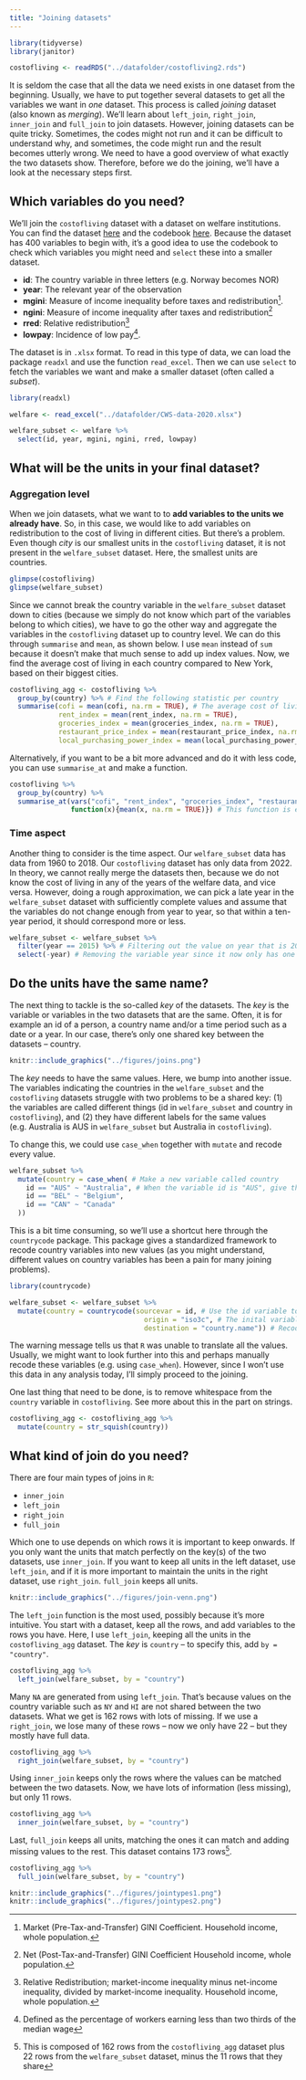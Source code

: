 ```yaml
---
title: "Joining datasets"
---
```


```r
library(tidyverse)
library(janitor)

costofliving <- readRDS("../datafolder/costofliving2.rds")
```

It is seldom the case that all the data we need exists in one dataset from the beginning. Usually, we have to put together several datasets to get all the variables we want in *one* dataset. This process is called *joining* dataset (also known as *merging*). We'll learn about `left_join`, `right_join`, `inner_join` and `full_join` to join datasets. However, joining datasets can be quite tricky. Sometimes, the codes might not run and it can be difficult to understand why, and sometimes, the code might run and the result becomes utterly wrong. We need to have a good overview of what exactly the two datasets show. Therefore, before we do the joining, we'll have a look at the necessary steps first.

## Which variables do you need?

We'll join the `costofliving` dataset with a dataset on welfare institutions. You can find the dataset [here](https://www.lisdatacenter.org/news-and-events/comparative-welfare-states-dataset-2020/) and the codebook [here](https://www.lisdatacenter.org/wp-content/uploads/CWS-codebook-2020.pdf). Because the dataset has 400 variables to begin with, it's a good idea to use the codebook to check which variables you might need and `select` these into a smaller dataset.

-   **id**: The country variable in three letters (e.g. Norway becomes NOR)
-   **year**: The relevant year of the observation
-   **mgini**: Measure of income inequality before taxes and redistribution[^13_joins-1].
-   **ngini**: Measure of income inequality after taxes and redistribution[^13_joins-2]
-   **rred**: Relative redistribution[^13_joins-3]
-   **lowpay**: Incidence of low pay[^13_joins-4].

[^13_joins-1]: Market (Pre-Tax-and-Transfer) GINI Coefficient. Household income, whole population.

[^13_joins-2]: Net (Post-Tax-and-Transfer) GINI Coefficient Household income, whole population.

[^13_joins-3]: Relative Redistribution; market-income inequality minus net-income inequality, divided by market-income inequality. Household income, whole population.

[^13_joins-4]: Defined as the percentage of workers earning less than two thirds of the median wage

The dataset is in `.xlsx` format. To read in this type of data, we can load the package `readxl` and use the function `read_excel`. Then we can use `select` to fetch the variables we want and make a smaller dataset (often called a *subset*).

```r
library(readxl)

welfare <- read_excel("../datafolder/CWS-data-2020.xlsx")

welfare_subset <- welfare %>%
  select(id, year, mgini, ngini, rred, lowpay)
```

## What will be the units in your final dataset?

### Aggregation level

When we join datasets, what we want to to **add variables to the units we already have**. So, in this case, we would like to add variables on redistribution to the cost of living in different cities. But there's a problem. Even though *city* is our smallest units in the `costofliving` dataset, it is not present in the `welfare_subset` dataset. Here, the smallest units are countries.

```r
glimpse(costofliving)
glimpse(welfare_subset)
```

Since we cannot break the country variable in the `welfare_subset` dataset down to cities (because we simply do not know which part of the variables belong to which cities), we have to go the other way and aggregate the variables in the `costofliving` dataset up to country level. We can do this through `summarise` and `mean`, as shown below. I use `mean` instead of `sum` because it doesn't make that much sense to add up index values. Now, we find the average cost of living in each country compared to New York, based on their biggest cities.

```r

costofliving_agg <- costofliving %>%
  group_by(country) %>% # Find the following statistic per country
  summarise(cofi = mean(cofi, na.rm = TRUE), # The average cost of living based on the biggest cities in that country
            rent_index = mean(rent_index, na.rm = TRUE),
            groceries_index = mean(groceries_index, na.rm = TRUE),
            restaurant_price_index = mean(restaurant_price_index, na.rm = TRUE),
            local_purchasing_power_index = mean(local_purchasing_power_index, na.rm = TRUE))

```

Alternatively, if you want to be a bit more advanced and do it with less code, you can use `summarise_at` and make a function.

```r
costofliving %>%
  group_by(country) %>%
  summarise_at(vars("cofi", "rent_index", "groceries_index", "restaurant_price_index", "local_purchasing_power_index"), 
               function(x){mean(x, na.rm = TRUE)}) # This function is equivalent to the one above, but with less lines of code
```

### Time aspect

Another thing to consider is the time aspect. Our `welfare_subset` data has data from 1960 to 2018. Our `costofliving` dataset has only data from 2022. In theory, we cannot really merge the datasets then, because we do not know the cost of living in any of the years of the welfare data, and vice versa. However, doing a rough approximation, we can pick a late year in the `welfare_subset` dataset with sufficiently complete values and assume that the variables do not change enough from year to year, so that within a ten-year period, it should correspond more or less.

```r

welfare_subset <- welfare_subset %>%
  filter(year == 2015) %>% # Filtering out the value on year that is 2015
  select(-year) # Removing the variable year since it now only has one value, 2015

```

## Do the units have the same name?

The next thing to tackle is the so-called *key* of the datasets. The *key* is the variable or variables in the two datasets that are the same. Often, it is for example an id of a person, a country name and/or a time period such as a date or a year. In our case, there's only one shared key between the datasets -- country.

```r
knitr::include_graphics("../figures/joins.png")
```

The *key* needs to have the same values. Here, we bump into another issue. The variables indicating the countries in the `welfare_subset` and the `costofliving` datasets struggle with two problems to be a shared key: (1) the variables are called different things (id in `welfare_subset` and country in `costofliving`), and (2) they have different labels for the same values (e.g. Australia is AUS in `welfare_subset` but Australia in `costofliving`).

To change this, we could use `case_when` together with `mutate` and recode every value.

```r

welfare_subset %>%
  mutate(country = case_when( # Make a new variable called country
    id == "AUS" ~ "Australia", # When the variable id is "AUS", give the country variable value "Australia"
    id == "BEL" ~ "Belgium",
    id == "CAN" ~ "Canada"
  ))

```

This is a bit time consuming, so we'll use a shortcut here through the `countrycode` package. This package gives a standardized framework to recode country variables into new values (as you might understand, different values on country variables has been a pain for many joining problems).

```r

library(countrycode)

welfare_subset <- welfare_subset %>%
  mutate(country = countrycode(sourcevar = id, # Use the id variable to find the country name
                                 origin = "iso3c", # The inital variable has three letters for countries, also called the iso3c standard
                                 destination = "country.name")) # Recode these into full country names (in English)

```

The warning message tells us that `R` was unable to translate all the values. Usually, we might want to look further into this and perhaps manually recode these variables (e.g. using `case_when`). However, since I won't use this data in any analysis today, I'll simply proceed to the joining.

One last thing that need to be done, is to remove whitespace from the `country` variable in `costofliving`. See more about this in the part on strings.

```r

costofliving_agg <- costofliving_agg %>%
  mutate(country = str_squish(country))

```

## What kind of join do you need?

There are four main types of joins in `R`:

-   `inner_join`
-   `left_join`
-   `right_join`
-   `full_join`

Which one to use depends on which rows it is important to keep onwards. If you only want the units that match perfectly on the key(s) of the two datasets, use `inner_join`. If you want to keep all units in the left dataset, use `left_join`, and if it is more important to maintain the units in the right dataset, use `right_join`. `full_join` keeps all units.

```r
knitr::include_graphics("../figures/join-venn.png")
```

The `left_join` function is the most used, possibly because it's more intuitive. You start with a dataset, keep all the rows, and add variables to the rows you have. Here, I use `left_join`, keeping all the units in the `costofliving_agg` dataset. The *key* is `country` -- to specify this, add `by = "country"`.

```r
costofliving_agg %>%
  left_join(welfare_subset, by = "country")
```

Many `NA` are generated from using `left_join`. That's because values on the country variable such as `NY` and `HI` are not shared between the two datasets. What we get is 162 rows with lots of missing. If we use a `right_join`, we lose many of these rows -- now we only have 22 -- but they mostly have full data.

```r
costofliving_agg %>%
  right_join(welfare_subset, by = "country")
```

Using `inner_join` keeps only the rows where the values can be matched between the two datasets. Now, we have lots of information (less missing), but only 11 rows.

```r
costofliving_agg %>%
  inner_join(welfare_subset, by = "country")
```

Last, `full_join` keeps all units, matching the ones it can match and adding missing values to the rest. This dataset contains 173 rows[^13_joins-5].

[^13_joins-5]: This is composed of 162 rows from the `costofliving_agg` dataset plus 22 rows from the `welfare_subset` dataset, minus the 11 rows that they share

```r
costofliving_agg %>%
  full_join(welfare_subset, by = "country")
```

```r
knitr::include_graphics("../figures/jointypes1.png")
knitr::include_graphics("../figures/jointypes2.png")
```
